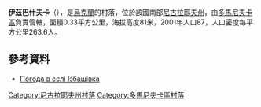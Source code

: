 {{coord|47|31|13|N|30|56|13|E|scale:100000|display=title}}

'''伊茲巴什夫卡'''（{{lang-uk|Ізбашівка}}），是[[烏克蘭|烏克蘭]]的村落，位於該國南部[[尼古拉耶夫州|尼古拉耶夫州]]，由[[多馬尼夫卡區|多馬尼夫卡區]]負責管轄，面積0.33平方公里，海拔高度81米，2001年人口87，人口密度每平方公里263.6人。

==參考資料==
* [http://weather.in.ua/ua/nikolaevskaja/9504 Погода в селі Ізбашівка] {{Wayback|url=http://weather.in.ua/ua/nikolaevskaja/9504 |date=20160606165135 }}

[[Category:尼古拉耶夫州村落|Category:尼古拉耶夫州村落]]
[[Category:多馬尼夫卡區村落|Category:多馬尼夫卡區村落]]


{{Mykolaiv-geo-stub}}